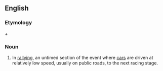 ==English==

===Etymology===
{{term|transport}} + {{term|stage}}

===Noun===
{{head|en|noun|head=[[transport]] [[stage]]}}

# {{lb|en|motor racing}} In [[rallying]], an untimed section of the event where [[cars]] are driven at relatively low speed, usually on public roads, to the next racing stage.